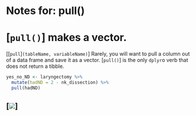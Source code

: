 # Notes for: pull()
# [`pull()`] makes a vector.
[[`pull`]`(tableName, variableName)`]
Rarely, you will want to pull a column out of a data frame and save it as a vector. [`pull()`] is the only `dplyr`o verb that does not return a tibble.
```r
yes_no_ND <- laryngectomy %>%
  mutate(hadND = 2 - nk_dissection) %>% 
  pull(hadND)
```
[![](images/pull.png)]
---